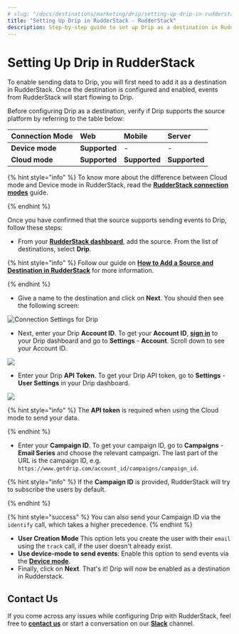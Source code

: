 ```yaml
---
# slug: "/docs/destinations/marketing/drip/setting-up-drip-in-rudderstack"
title: "Setting Up Drip in RudderStack - RudderStack"
description: Step-by-step guide to set up Drip as a destination in RudderStack.
---
```


# Setting Up Drip in RudderStack

To enable sending data to Drip, you will first need to add it as a destination in RudderStack. Once the destination is configured and enabled, events from RudderStack will start flowing to Drip.

Before configuring Drip as a destination, verify if Drip supports the source platform by referring to the table below:

| **Connection Mode** | **Web**       | **Mobile**    | **Server**    |
| :------------------ | :------------ | :------------ | :------------ |
| **Device mode**     | **Supported** | -             | -             |
| **Cloud** **mode**  | **Supported** | **Supported** | **Supported** |

{% hint style="info" %}
To know more about the difference between Cloud mode and Device mode in RudderStack, read the [**RudderStack connection modes**](https://docs.rudderstack.com/get-started/rudderstack-connection-modes) guide.

{% endhint %}

Once you have confirmed that the source supports sending events to Drip, follow these steps:

- From your [**RudderStack dashboard**](https://app.rudderstack.com/), add the source. From the list of destinations, select **Drip**.

{% hint style="info" %}
Follow our guide on [**How to Add a Source and Destination in RudderStack**](https://docs.rudderstack.com/how-to-guides/adding-source-and-destination-rudderstack) for more information.

{% endhint %}

- Give a name to the destination and click on **Next**. You should then see the following screen:

![Connection Settings for Drip](../../../.gitbook/assets/3%20%2827%29.png)

- Next, enter your Drip **Account ID**. To get your **Account ID**, [**sign in**](https://login.getdrip.com/login/email) to your Drip dashboard and go to **Settings** - **Account**. Scroll down to see your Account ID.

![](https://user-images.githubusercontent.com/59817155/128679489-3cce8c00-3203-4ec6-ac7b-ae883fcd4e69.png)

- Enter your Drip **API Token**. To get your Drip API token, go to **Settings** - **User Settings** in your Drip dashboard.

![](https://user-images.githubusercontent.com/59817155/128698438-9e37b1ca-eb3b-4217-9deb-53a47ded5119.png)

{% hint style="info" %}
The **API token** is required when using the Cloud mode to send your data.

{% endhint %}

- Enter your **Campaign ID**. To get your campaign ID, go to **Campaigns** - **Email Series** and choose the relevant campaign. The last part of the URL is the campaign ID, e.g. `https://www.getdrip.com/account_id/campaigns/campaign_id`.

{% hint style="info" %}
If the **Campaign ID** is provided, RudderStack will try to subscribe the users by default.

{% endhint %}

{% hint style="success" %}
You can also send your Campaign ID via the `identify` call, which takes a
higher precedence.
{% endhint %}

- **User Creation Mode** This option lets you create the user with their `email` using the `track` call, if the user doesn't already exist.
- **Use device-mode to send events**: Enable this option to send events via the [**Device mode**](../../../connections/rudderstack-connection-modes.md).
- Finally, click on **Next**. That's it! Drip will now be enabled as a destination in Rudderstack.

## Contact Us

If you come across any issues while configuring Drip with RudderStack, feel free to [**contact us**](mailto:%20docs@rudderstack.com) or start a conversation on our [**Slack**](https://resources.rudderstack.com/join-rudderstack-slack) channel.

